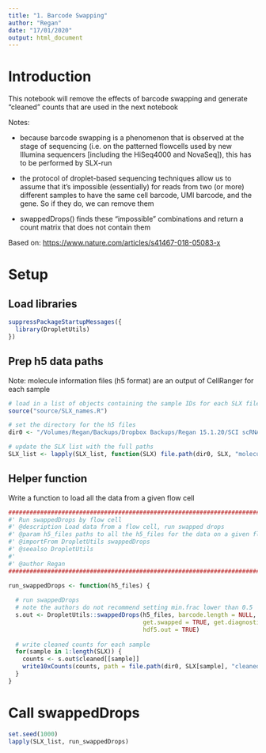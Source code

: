 ```yaml
---
title: "1. Barcode Swapping"
author: "Regan"
date: "17/01/2020"
output: html_document
---
```


# Introduction

This notebook will remove the effects of barcode swapping and generate "cleaned" counts that are used in the next notebook

Notes:

-   because barcode swapping is a phenomenon that is observed at the stage of sequencing (i.e. on the patterned flowcells used by new Illumina sequencers [including the HiSeq4000 and NovaSeq]), this has to be performed by SLX-run

-   the protocol of droplet-based sequencing techniques allow us to assume that it's impossible (essentially) for reads from two (or more) different samples to have the same cell barcode, UMI barcode, and the gene. So if they do, we can remove them

-   swappedDrops() finds these "impossible" combinations and return a count matrix that does not contain them

Based on: <https://www.nature.com/articles/s41467-018-05083-x>

# Setup

## Load libraries

```r
suppressPackageStartupMessages({
  library(DropletUtils)
})
```

## Prep h5 data paths

Note: molecule information files (h5 format) are an output of CellRanger for each sample

```r
# load in a list of objects containing the sample IDs for each SLX file
source("source/SLX_names.R")

# set the directory for the h5 files
dir0 <- "/Volumes/Regan/Backups/Dropbox Backups/Regan 15.1.20/SCI scRNA-seq Project/Cx3cr1 Data/Universal Workflow/Cell Ranger 3.1.0/Cell Ranger Data/"

# update the SLX list with the full paths
SLX_list <- lapply(SLX_list, function(SLX) file.path(dir0, SLX, "molecule_info.h5"))
```

## Helper function

Write a function to load all the data from a given flow cell

```r
###############################################################################
#' Run swappedDrops by flow cell
#' @description Load data from a flow cell, run swapped drops
#' @param h5_files paths to all the h5_files for the data on a given flow cell
#' @importFrom DropletUtils swappedDrops
#' @seealso DropletUtils
#' 
#' @author Regan
###############################################################################

run_swappedDrops <- function(h5_files) {
  
  # run swappedDrops
  # note the authors do not recommend setting min.frac lower than 0.5
  s.out <- DropletUtils::swappedDrops(h5_files, barcode.length = NULL, min.frac = 0.9,
                                      get.swapped = TRUE, get.diagnostics = TRUE,
                                      hdf5.out = TRUE)
  
  # write cleaned counts for each sample
  for(sample in 1:length(SLX)) {
    counts <- s.out$cleaned[[sample]]
    write10xCounts(counts, path = file.path(dir0, SLX[sample], "cleaned_counts"))
  }
}
```

# Call swappedDrops

```r
set.seed(1000)
lapply(SLX_list, run_swappedDrops)
```
